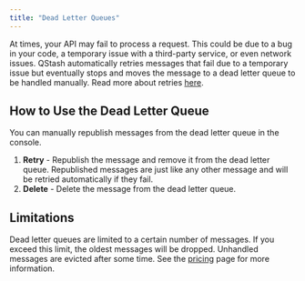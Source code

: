 ```yaml
---
title: "Dead Letter Queues"
---
```

At times, your API may fail to process a request. This could be due to a bug in your code, a temporary issue with a third-party service, or even network issues.
QStash automatically retries messages that fail due to a temporary issue but eventually stops and moves the message to a dead letter queue to be handled manually.
Read more about retries [here](/qstash/features/retry).
## How to Use the Dead Letter Queue
You can manually republish messages from the dead letter queue in the console.
1. **Retry** - Republish the message and remove it from the dead letter queue. Republished messages are just like any other message and will be retried automatically if they fail.
2. **Delete** - Delete the message from the dead letter queue.
## Limitations
Dead letter queues are limited to a certain number of messages. If you exceed this limit, the oldest messages will be dropped.
Unhandled messages are evicted after some time.
See the [pricing](https://upstash.com/pricing/qstash) page for more information.